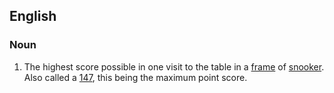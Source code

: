 ==English==

===Noun===
{{en-noun|sg=[[maximum]] [[break]]}}

# {{context|snooker}} The highest score possible in one visit to the table in a [[frame]] of [[snooker]]. Also called a [[147]], this being the maximum point score.